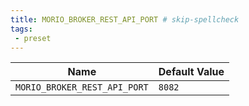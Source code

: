 ```yaml
---
title: MORIO_BROKER_REST_API_PORT # skip-spellcheck
tags:
 - preset
---
```





<!-- MORIO_AUTO_GENERATED_CONTENT_STARTS - Manual changes made below will be overwritten skip-spellcheck -->
| Name | Default Value |
|------|---------------|
| `MORIO_BROKER_REST_API_PORT` | `8082` |
<!-- MORIO_AUTO_GENERATED_CONTENT_ENDS - Manual changes made above will be overwritten skip-spellcheck -->
